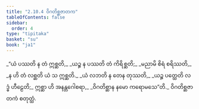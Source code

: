 ```yaml
---
title: "2.10.4 ဝိဂတိစ္ဆဇာတက"
tableOfContents: false
sidebar:
  order: 4
type: "tipitaka"
basket: "su"
book: "ja1"
---
```



<DynamicBreadcrumb />

<Division number="188" book="ja1" e="ch" v="22" p="68">

<Paragraph number="644" type="verses" book="ja1">
_“ယံ ပဿတိ န တံ ဣစ္ဆတိ,_  
_ယဉ္စ န ပဿတိ တံ ကိရိစ္ဆတိ;_  
_မညာမိ စိရံ စရိဿတိ,_  
_န ဟိ တံ လစ္ဆတိ ယံ သ ဣစ္ဆတိ._  

</Paragraph>

</Division>
<Division number="189" book="ja1" e="ch" v="22" p="68">

<Paragraph number="645" type="verses" book="ja1">
_ယံ လဘတိ န တေန တုဿတိ,_  
_ယဉ္စ ပတ္ထေတိ လဒ္ဓံ ဟီဠေတိ;_  
ဣစ္ဆာ ဟိ အနန္တဂေါစရာ,_  
_ဝိဂတိစ္ဆာန နမော ကရောမသေ”တိ._  


</Paragraph>
</Division>

<Paragraph number="646" type="center" book="ja1">
ဝိဂတိစ္ဆဇာတကံ စတုတ္ထံ.
</Paragraph>